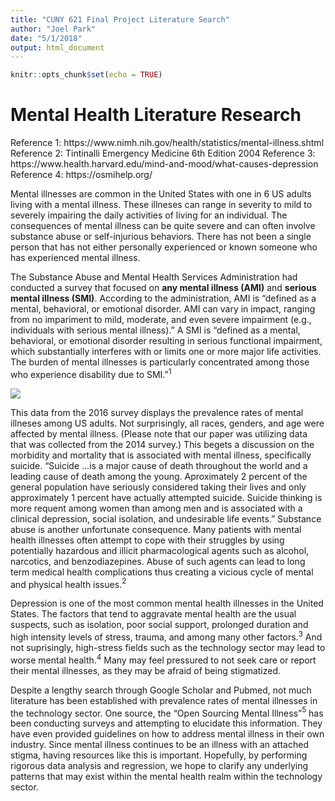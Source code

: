 ```yaml
---
title: "CUNY 621 Final Project Literature Search"
author: "Joel Park"
date: "5/1/2018"
output: html_document
---
```


```r
knitr::opts_chunk$set(echo = TRUE)
```

# Mental Health Literature Research

Reference 1: https://www.nimh.nih.gov/health/statistics/mental-illness.shtml
Reference 2: Tintinalli Emergency Medicine 6th Edition 2004
Reference 3: https://www.health.harvard.edu/mind-and-mood/what-causes-depression
Reference 4: https://osmihelp.org/

Mental illnesses are common in the United States with one in 6 US adults living with a mental illness. These illneses can range in severity to mild to severely impairing the daily activities of living for an individual. The consequences of mental illness can be quite severe and can often involve substance abuse or self-injurious behaviors. There has not been a single person that has not either personally experienced or known someone who has experienced mental illness. 

The Substance Abuse and Mental Health Services Administration had conducted a survey that focused on **any mental illness (AMI)** and **serious mental illness (SMI)**. According to the administration, AMI is "defined as a mental, behavioral, or emotional disorder. AMI can vary in impact, ranging from no impariment to mild, moderate, and even severe impairment (e.g., individuals with serious mental illness)." A SMI is "defined as a mental, behavioral, or emotional disorder resulting in serious functional impairment, which substantially interferes with or limits one or more major life activities. The burden of mental illnesses is particularly concentrated among those who experience disability due to SMI."$^1$

![](https://raw.githubusercontent.com/RaphaelNash/CUNY_DATA621_GroupProject/master/Figures/Figure1.png)

This data from the 2016 survey displays the prevalence rates of mental illneses among US adults. Not surprisingly, all races, genders, and age were affected by mental illness. (Please note that our paper was utilizing data that was collected from the 2014 survey.) This begets a discussion on the morbidity and mortality that is associated with mental illness, specifically suicide. "Suicide ...is a major cause of death throughout the world and a leading cause of death among the young. Aproximately 2 percent of the general population have seriously considered taking their lives and only approximately 1 percent have actually attempted suicide. Suicide thinking is more requent among women than among men and is associated with a clinical depression, social isolation, and undesirable life events." Substance abuse is another unfortunate consequence. Many patients with mental health illnesses often attempt to cope with their struggles by using potentially hazardous and illicit pharmacological agents such as alcohol, narcotics, and benzodiazepines. Abuse of such agents can lead to long term medical health complications thus creating a vicious cycle of mental and physical health issues.$^2$ 

Depression is one of the most common mental health illnesses in the United States. The factors that tend to aggravate mental health are the usual suspects, such as isolation, poor social support, prolonged duration and high intensity levels of stress, trauma, and among many other factors.$^3$ And not suprisingly, high-stress fields such as the technology sector may lead to worse mental health.$^4$ Many may feel pressured to not seek care or report their mental illnesses, as they may be afraid of being stigmatized.

Despite a lengthy search through Google Scholar and Pubmed, not much literature has been established with prevalence rates of mental illnesses in the technology sector. One source, the "Open Sourcing Mental Illness"$^5$ has been conducting surveys and attempting to elucidate this information. They have even provided guidelines on how to address mental illness in their own industry. Since mental illness continues to be an illness with an attached stigma, having resources like this is important. Hopefully, by performing rigorous data analysis and regression, we hope to clarify any underlying patterns that may exist within the mental health realm within the technology sector.


